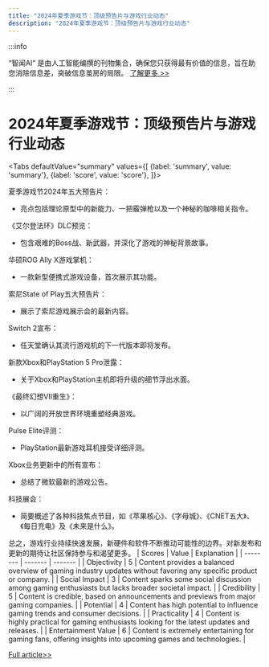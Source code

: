 ```yaml
---
title: "2024年夏季游戏节：顶级预告片与游戏行业动态"
description: "2024年夏季游戏节：顶级预告片与游戏行业动态"
---
```



:::info

“智闻AI“ 是由人工智能编撰的刊物集合，确保您只获得最有价值的信息，旨在助您消除信息差，突破信息茧房的局限。  [了解更多 >>](/)

:::

# 2024年夏季游戏节：顶级预告片与游戏行业动态


<Tabs
	defaultValue="summary"
	values={[
	{label: 'summary', value: 'summary'},
	{label: 'score', value: 'score'},
]}>
<TabItem value="summary">


夏季游戏节2024年五大预告片：
- 亮点包括理论原型中的新能力、一把霰弹枪以及一个神秘的咖啡相关指令。

《艾尔登法环》DLC预览：
- 包含艰难的Boss战、新武器，并深化了游戏的神秘背景故事。

华硕ROG Ally X游戏掌机：
- 一款新型便携式游戏设备，首次展示其功能。

索尼State of Play五大预告片：
- 展示了索尼游戏展示会的最新内容。

Switch 2宣布：
- 任天堂确认其流行游戏机的下一代版本即将发布。

新款Xbox和PlayStation 5 Pro泄露：
- 关于Xbox和PlayStation主机即将升级的细节浮出水面。

《最终幻想VII重生》：
- 以广阔的开放世界环境重塑经典游戏。

Pulse Elite评测：
- PlayStation最新游戏耳机接受详细评测。

Xbox业务更新中的所有宣布：
- 总结了微软最新的游戏公告。

科技展会：
- 简要概述了各种科技焦点节目，如《苹果核心》、《字母城》、《CNET五大》、《每日充电》及《未来是什么》。

总之，游戏行业持续快速发展，新硬件和软件不断推动可能性的边界。对新发布和更新的期待让社区保持参与和渴望更多。
</TabItem>
<TabItem value="score">
	| Scores     | Value   | Explanation |
	| -------- | ------- | ------- |
	| Objectivity  | 5    | Content provides a balanced overview of gaming industry updates without favoring any specific product or company.    |
	| Social Impact | 3     | Content sparks some social discussion among gaming enthusiasts but lacks broader societal impact.    |
	| Credibility    | 5    | Content is credible, based on announcements and previews from major gaming companies.    |
	| Potential    | 4    | Content has high potential to influence gaming trends and consumer decisions.    |
	| Practicality    | 4    | Content is highly practical for gaming enthusiasts looking for the latest updates and releases.    |
	| Entertainment Value    | 6    | Content is extremely entertaining for gaming fans, offering insights into upcoming games and technologies.    |
</TabItem>
</Tabs>

[Full article>>](https://www.cnet.com/videos/top-5-trailers-from-summer-game-fest-2024/#ftag=CAD590a51e)
